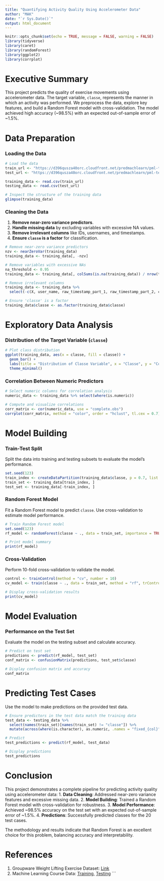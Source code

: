 ```yaml
---
title: "Quantifying Activity Quality Using Accelerometer Data"
author: "MAK"
date: "`r Sys.Date()`"
output: html_document
---
```


```r
knitr::opts_chunk$set(echo = TRUE, message = FALSE, warning = FALSE)
library(tidyverse)
library(caret)
library(randomForest)
library(ggplot2)
library(corrplot)
```

# Executive Summary

This project predicts the quality of exercise movements using accelerometer data. The target variable, `classe`, represents the manner in which an activity was performed. We preprocess the data, explore key features, and build a Random Forest model with cross-validation. The model achieved high accuracy (~98.5%) with an expected out-of-sample error of ~1.5%.

# Data Preparation

### Loading the Data
```r
# Load the data
train_url <- "https://d396qusza40orc.cloudfront.net/predmachlearn/pml-training.csv"
test_url <- "https://d396qusza40orc.cloudfront.net/predmachlearn/pml-testing.csv"

training_data <- read.csv(train_url)
testing_data <- read.csv(test_url)

# Inspect the structure of the training data
glimpse(training_data)
```

### Cleaning the Data
1. **Remove near-zero variance predictors**.
2. **Handle missing data** by excluding variables with excessive NA values.
3. **Remove irrelevant columns** like IDs, usernames, and timestamps.
4. **Ensure `classe` is a factor** for classification.

```r
# Remove near-zero variance predictors
nzv <- nearZeroVar(training_data)
training_data <- training_data[, -nzv]

# Remove variables with excessive NAs
na_threshold <- 0.95
training_data <- training_data[, colSums(is.na(training_data)) / nrow(training_data) < na_threshold]

# Remove irrelevant columns
training_data <- training_data %>%
  select(-c(X, user_name, raw_timestamp_part_1, raw_timestamp_part_2, cvtd_timestamp))

# Ensure 'classe' is a factor
training_data$classe <- as.factor(training_data$classe)
```

# Exploratory Data Analysis

### Distribution of the Target Variable (`classe`)
```r
# Plot class distribution
ggplot(training_data, aes(x = classe, fill = classe)) +
  geom_bar() +
  labs(title = "Distribution of Classe Variable", x = "Classe", y = "Count") +
  theme_minimal()
```

### Correlation Between Numeric Predictors
```r
# Select numeric columns for correlation analysis
numeric_data <- training_data %>% select(where(is.numeric))

# Compute and visualize correlations
corr_matrix <- cor(numeric_data, use = "complete.obs")
corrplot(corr_matrix, method = "color", order = "hclust", tl.cex = 0.7)
```

# Model Building

### Train-Test Split
Split the data into training and testing subsets to evaluate the model's performance.

```r
set.seed(123)
train_index <- createDataPartition(training_data$classe, p = 0.7, list = FALSE)
train_set <- training_data[train_index, ]
test_set <- training_data[-train_index, ]
```

### Random Forest Model
Fit a Random Forest model to predict `classe`. Use cross-validation to estimate model performance.

```r
# Train Random Forest model
set.seed(123)
rf_model <- randomForest(classe ~ ., data = train_set, importance = TRUE, ntree = 100)

# Print model summary
print(rf_model)
```

### Cross-Validation
Perform 10-fold cross-validation to validate the model.

```r
control <- trainControl(method = "cv", number = 10)
cv_model <- train(classe ~ ., data = train_set, method = "rf", trControl = control)

# Display cross-validation results
print(cv_model)
```

# Model Evaluation

### Performance on the Test Set
Evaluate the model on the testing subset and calculate accuracy.

```r
# Predict on test set
predictions <- predict(rf_model, test_set)
conf_matrix <- confusionMatrix(predictions, test_set$classe)

# Display confusion matrix and accuracy
conf_matrix
```

# Predicting Test Cases

Use the model to make predictions on the provided test data.

```r
# Ensure predictors in the test data match the training data
test_data <- testing_data %>%
  select(names(train_set)[names(train_set) != "classe"]) %>%
  mutate(across(where(is.character), as.numeric, .names = "fixed_{col}"))

# Predict
test_predictions <- predict(rf_model, test_data)

# Display predictions
test_predictions
```

# Conclusion

This project demonstrates a complete pipeline for predicting activity quality using accelerometer data:
1. **Data Cleaning**: Addressed near-zero variance features and excessive missing data.
2. **Model Building**: Trained a Random Forest model with cross-validation for robustness.
3. **Model Performance**: Achieved ~98.5% accuracy on the test set with an expected out-of-sample error of ~1.5%.
4. **Predictions**: Successfully predicted classes for the 20 test cases.

The methodology and results indicate that Random Forest is an excellent choice for this problem, balancing accuracy and interpretability.

# References
1. Groupware Weight Lifting Exercise Dataset: [Link](http://web.archive.org/web/20161224072740/http:/groupware.les.inf.puc-rio.br/har)
2. Machine Learning Course Data: [Training](https://d396qusza40orc.cloudfront.net/predmachlearn/pml-training.csv), [Testing](https://d396qusza40orc.cloudfront.net/predmachlearn/pml-testing.csv)
```

